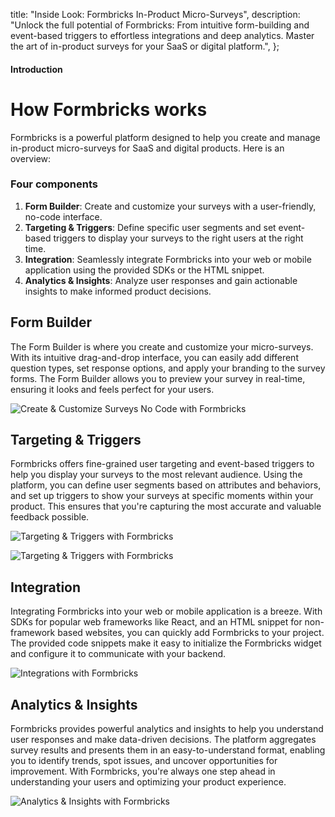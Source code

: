 

  title: "Inside Look: Formbricks In-Product Micro-Surveys",
  description:
    "Unlock the full potential of Formbricks: From intuitive form-building and event-based triggers to effortless integrations and deep analytics. Master the art of in-product surveys for your SaaS or digital platform.",
};

#### Introduction

# How Formbricks works

Formbricks is a powerful platform designed to help you create and manage in-product micro-surveys for SaaS and digital products. Here is an overview:

### Four components

1. **Form Builder**: Create and customize your surveys with a user-friendly, no-code interface.
2. **Targeting & Triggers**: Define specific user segments and set event-based triggers to display your surveys to the right users at the right time.
3. **Integration**: Seamlessly integrate Formbricks into your web or mobile application using the provided SDKs or the HTML snippet.
4. **Analytics & Insights**: Analyze user responses and gain actionable insights to make informed product decisions.

## Form Builder

The Form Builder is where you create and customize your micro-surveys. With its intuitive drag-and-drop interface, you can easily add different question types, set response options, and apply your branding to the survey forms. The Form Builder allows you to preview your survey in real-time, ensuring it looks and feels perfect for your users.

<Image
  src={FormBuilder}
  alt="Create & Customize Surveys No Code with Formbricks"
  quality="100"
  className="rounded-lg max-w-full sm:max-w-3xl"
/>

## Targeting & Triggers

Formbricks offers fine-grained user targeting and event-based triggers to help you display your surveys to the most relevant audience. Using the platform, you can define user segments based on attributes and behaviors, and set up triggers to show your surveys at specific moments within your product. This ensures that you're capturing the most accurate and valuable feedback possible.

<Image
  src={Targeting}
  alt="Targeting & Triggers with Formbricks"
  quality="100"
  className="rounded-lg w-full sm:max-w-3xl"
/>

<Image
  src={Trigger}
  alt="Targeting & Triggers with Formbricks"
  quality="100"
  className="rounded-lg max-w-full sm:max-w-3xl"
/>

## Integration

Integrating Formbricks into your web or mobile application is a breeze. With SDKs for popular web frameworks like React, and an HTML snippet for non-framework based websites, you can quickly add Formbricks to your project. The provided code snippets make it easy to initialize the Formbricks widget and configure it to communicate with your backend.

<Image
  src={integrations}
  alt="Integrations with Formbricks"
  quality="100"
  className="rounded-lg max-w-full sm:max-w-3xl"
/>

## Analytics & Insights

Formbricks provides powerful analytics and insights to help you understand user responses and make data-driven decisions. The platform aggregates survey results and presents them in an easy-to-understand format, enabling you to identify trends, spot issues, and uncover opportunities for improvement. With Formbricks, you're always one step ahead in understanding your users and optimizing your product experience.

<Image
  src={Analytics}
  alt="Analytics & Insights with Formbricks"
  quality="100"
  className="rounded-lg max-w-full sm:max-w-3xl"
/>